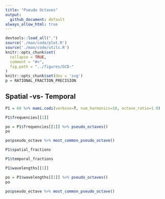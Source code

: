 ```yaml
---
title: "Pseudo Octaves"
output:
  github_document: default
always_allow_html: true
---
```

```r
devtools::load_all(".")
source('./man/code/plot.R')
source('./man/code/utils.R')
knitr::opts_chunk$set(
  collapse = TRUE,
  comment = "#>",
  fig.path = "../figures/GCD-"
)
knitr::opts_chunk$set(dev = 'svg')
p = RATIONAL_FRACTION_PRECISION
```

## Spatial -vs- Temporal

```r
P1 = 60 %>% mami.codi(verbose=T, num_harmonics=10, octave_ratio=1.9)
```

```r
P1$frequencies[[1]]
```

```r
po = P1$frequencies[[1]] %>% pseudo_octaves()
po
```

```r
po$pseudo_octave %>% most_common_pseudo_octave()
```

```r
P1$spatial_fractions
```

```r
P1$temporal_fractions
```

```r
P1$wavelengths[[1]]
```

```r
po = P1$wavelengths[[1]] %>% pseudo_octaves()
po
```

```r
po$pseudo_octave %>% most_common_pseudo_octave()
```
